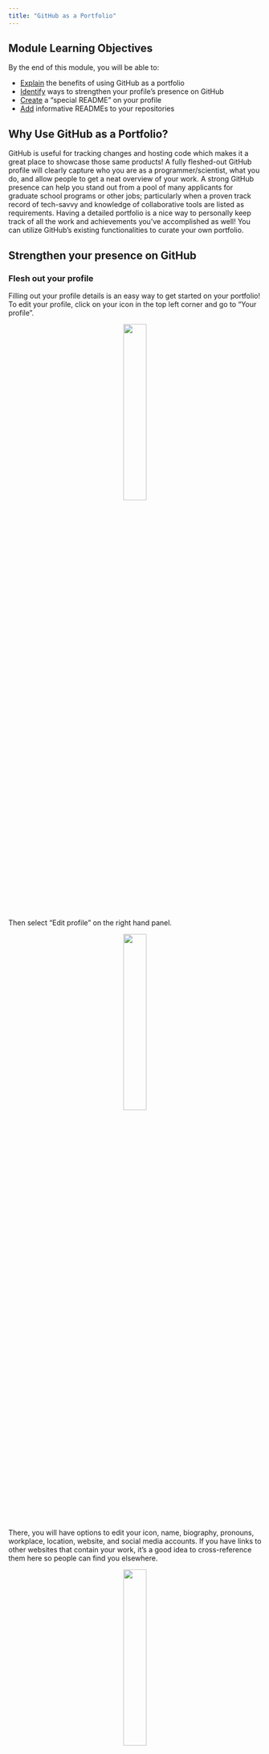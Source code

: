 ```yaml
---
title: "GitHub as a Portfolio"
---
```


## Module Learning Objectives

By the end of this module, you will be able to:

- <u>Explain</u> the benefits of using GitHub as a portfolio
- <u>Identify</u> ways to strengthen your profile's presence on GitHub 
- <u>Create</u> a "special README" on your profile
- <u>Add</u> informative READMEs to your repositories

## Why Use GitHub as a Portfolio?

GitHub is useful for tracking changes and hosting code which makes it a great place to showcase those same products! A fully fleshed-out GitHub profile will clearly capture who you are as a programmer/scientist, what you do, and allow people to get a neat overview of your work. A strong GitHub presence can help you stand out from a pool of many applicants for graduate school programs or other jobs; particularly when a proven track record of tech-savvy and knowledge of collaborative tools are listed as requirements. Having a detailed portfolio is a nice way to personally keep track of all the work and achievements you've accomplished as well! You can utilize GitHub's existing functionalities to curate your own portfolio. 

## Strengthen your presence on GitHub

### Flesh out your profile

Filling out your profile details is an easy way to get started on your portfolio! To edit your profile, click on your icon in the top left corner and go to "Your profile". 

<p align="center">
<img src="images/portfolio/portfolio-profile-1.png" alt="" width="30%"/>
</p>

Then select "Edit profile" on the right hand panel. 

<p align="center">
<img src="images/portfolio/portfolio-profile-2.png" alt="" width="30%"/>
</p>

There, you will have options to edit your icon, name, biography, pronouns, workplace, location, website, and social media accounts. If you have links to other websites that contain your work, it's a good idea to cross-reference them here so people can find you elsewhere.

<p align="center">
<img src="images/portfolio/portfolio-profile-3.png" alt="" width="30%"/>
</p>

Alternatively, you can also edit your profile by clicking on your icon in the top left corner to go to "Settings", then "Public profile". 

### Pin repositories

Additionally, you can choose to pin up to 6 public repositories to show off to anyone who visits your profile. These pinned repos will be at the top of your profile page, greatly increasing their visibility to visitors. 

To choose which repositories to pin, navigate to the "Your profile" tab again and click "Customize your pins". Once you've pinned the repositories you particularly want to highlight you can reorder your pinned repos by dragging the 6 dots at the top right corner.

<p align="center">
<img src="images/portfolio/portfolio-pinned.png" alt="" width="100%"/>
</p>

When you're picking out your top repositories we recommend including repositories that:

- You're excited about (passion is always worth highlighting!)
- Showcase a breadth of skills
- Demonstrate significant expertise in a narrow range of skills
- You're proud of / were significant to your career

## Special README

A fun secret feature of GitHub is that you can have a "special README" displayed at the top of your profile! This is an easy way to present your work and interests to the rest of the GitHub community and anyone who visits your profile. 

To get started, from your profile landing page, click on the ➕ button and select "New repository".

<p align="center">
<img src="images/portfolio/portfolio-README-1.png" alt="" width="50%"/>
</p>

Name your new repo the same name as your username. A notification should pop up indicating that you're creating a special repo.

<p align="center">
<img src="images/portfolio/portfolio-README-2.png" alt="" width="80%"/>
</p>

Feel free to write an optional description. Set the repo visibility to public and make sure to check the box to initialize the repo with a README file. Click on the "Create repository" button once you're done!

<p align="center">
<img src="images/portfolio/portfolio-README-3.png" alt="" width="80%"/>
</p>

This is what the special repo will look like. Notice the notification on the right hand side informing you that the README.md file will appear on your profile. Click on the "Edit README" button to get started. Note that you _could_ clone the special repo and edit from whatever code/text editor you prefer but given that the only editing you'll do is to a markdown file that seems excessive to us.

<p align="center">
<img src="images/portfolio/portfolio-README-4.png" alt="" width="100%"/>
</p>

GitHub will have already populated README.md with a template that you can use as a starting point. Edit this Markdown file to your own liking. Here is a [handy guide](https://docs.github.com/en/get-started/writing-on-github/getting-started-with-writing-and-formatting-on-github) on formatting your text if you are not familiar with Markdown syntax. 

Some nice sections to include in your README.md are an "About me" section that gives a background on your work and interests, a contributions/achievements section, and a section on any other communities you're involved in. 

<p align="center">
<img src="images/portfolio/portfolio-README-5.png" alt="" width="100%"/>
</p>

You can add [emojis](https://docs.github.com/en/get-started/writing-on-github/getting-started-with-writing-and-formatting-on-github/basic-writing-and-formatting-syntax#using-emoji), [images and GIFs](https://docs.github.com/en/get-started/writing-on-github/getting-started-with-writing-and-formatting-on-github/basic-writing-and-formatting-syntax#images) so have fun editing your special README. 

## Informative READMEs

On a related note, an informative README **in each repository** is crucial to orienting your audience to the files in and purpose of each repository. It's good practice to add an informative README to every repository so visitors know its purpose and what it contains. A well-written README will be useful to both coders and non-coders alike. Check out the Scientific Computing team's guide to writing informative READMEs [here](https://lter.github.io/workshop-github/readmes.html)!

## How to Stand Out

If you act on the suggestions we've outlined above you will already be well on the way to fully leveraging GitHub as a professional portfolio. That said, there are always means of making yourself and your work stand out even more! Below is a non-exhaustive list of some ideas for continuing to improve your portfolio.

### Create a Personal Website

Personal websites are a cool way to visually convey everything that goes into a portfolio--your background, work experiences, interests, accomplishments, projects, contact information, etc. With a website, you can be more creative and flexible in how you want to present yourself to others. Plus, non-GitHub users may be more inclined to navigate someone's personal website rather than their GitHub profile. A further benefit of creating a personal website is that you will learn (and demonstrate!) a suite of additional skills that contribute to your portfolio in and of themselves.

Although the topic of creating your own personal website is outside the scope of this workshop, there are tons of resources on how to get started. If you're interested, check out the SciComp team's tutorial on [building a website with Quarto](https://lter.github.io/scicomp/tutorials.html#building-a-website-with-quarto). Also feel free to check out [Sam Csik](https://samanthacsik.github.io/)'s tutorials on how to [create](https://ucsb-meds.github.io/creating-quarto-websites/) and [customize](https://ucsb-meds.github.io/customizing-quarto-websites/#/title-slide) your website using [Quarto](https://quarto.org/). 

Since this will be a personal website deployed through [GitHub Pages](https://pages.github.com/), remember to name your Quarto project and GitHub repo: `<YOUR-GITHUB-USERNAME>.github.io`, replacing `<YOUR-GITHUB-USERNAME>` with your actual username. You're only allowed one user website with the github.io suffix. Follow the instructions in the linked tutorials to deploy the website via GitHub when you're done! If all goes well, your website will be live at: https://\<YOUR-GITHUB-USERNAME\>.github.io/

If you're looking for some inspiration, check out Angel's ([angelchen7.github.io](https://angelchen7.github.io/)) and Nick's websites ([njlyon0.github.io](https://njlyon0.github.io/))!

### Team up with Peers

Within any career path some of the best people to get professional feedback from are your peers! Your colleagues have applied to the same types of positions that you have and often have crucial insight that can help you learn from both the successes and the pitfalls that they have encountered. In addition, they can a well-trained critical eye that can help you improve your portfolio in ways you may never have imagined by yourself.

Once you have a draft portfolio, share it with your peers, advisers, and mentors for feedback. Write down their suggestions and act on all of the ones that seem reasonable to you. If you'd like, repeat this process of iterative revision for as long as you feel that it is needed! It may also make sense to gather other peers without GitHub portfolios into a journal club-style group and meet regularly to develop and critique one another's materials.
